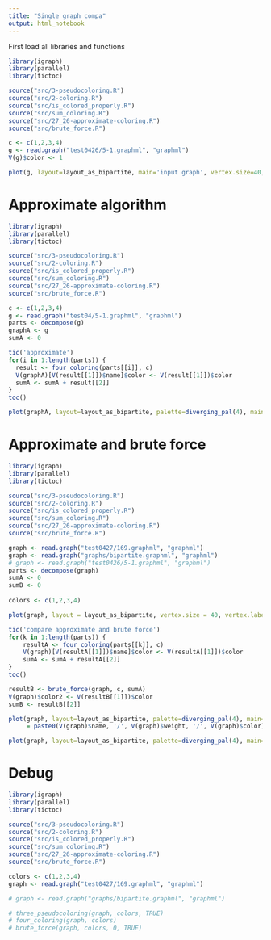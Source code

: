```yaml
---
title: "Single graph compa"
output: html_notebook
---
```


First load all libraries and functions

```r
library(igraph)
library(parallel)
library(tictoc)

source("src/3-pseudocoloring.R")
source("src/2-coloring.R")
source("src/is_colored_properly.R")
source("src/sum_coloring.R")
source("src/27_26-approximate-coloring.R")
source("src/brute_force.R")

c <- c(1,2,3,4)
g <- read.graph("test0426/5-1.graphml", "graphml")
V(g)$color <- 1

plot(g, layout=layout_as_bipartite, main='input graph', vertex.size=40, vertex.label.cex=1, vertex.label = paste(V(g)$name, '/', V(g)$weight))

```

# Approximate algorithm

```r
library(igraph)
library(parallel)
library(tictoc)

source("src/3-pseudocoloring.R")
source("src/2-coloring.R")
source("src/is_colored_properly.R")
source("src/sum_coloring.R")
source("src/27_26-approximate-coloring.R")
source("src/brute_force.R")

c <- c(1,2,3,4)
g <- read.graph("test04/5-1.graphml", "graphml")
parts <- decompose(g)
graphA <- g
sumA <- 0

tic('approximate')
for(i in 1:length(parts)) {
  result <- four_coloring(parts[[i]], c)
  V(graphA)[V(result[[1]])$name]$color <- V(result[[1]])$color
  sumA <- sumA + result[[2]]
}
toc()

plot(graphA, layout=layout_as_bipartite, palette=diverging_pal(4), main=paste0('approximate: ', sumA), vertex.size=40, vertex.label.cex=1, vertex.label = paste0(V(graphA)$name, '/', V(graphA)$weight, '/', V(graphA)$color))
```

# Approximate and brute force

```r
library(igraph)
library(parallel)
library(tictoc)

source("src/3-pseudocoloring.R")
source("src/2-coloring.R")
source("src/is_colored_properly.R")
source("src/sum_coloring.R")
source("src/27_26-approximate-coloring.R")
source("src/brute_force.R")

graph <- read.graph("test0427/169.graphml", "graphml")
graph <- read.graph("graphs/bipartite.graphml", "graphml")
# graph <- read.graph("test0426/5-1.graphml", "graphml")
parts <- decompose(graph)
sumA <- 0
sumB <- 0
   
colors <- c(1,2,3,4)

plot(graph, layout = layout_as_bipartite, vertex.size = 40, vertex.label.cex = 1, vertex.label = paste0(V(graph)$name, '/', V(graph)$weight), vertex.color = 'orange')

tic('compare approximate and brute force')
for(k in 1:length(parts)) {
    resultA <- four_coloring(parts[[k]], c)
    V(graph)[V(resultA[[1]])$name]$color <- V(resultA[[1]])$color
    sumA <- sumA + resultA[[2]]
}
toc()

resultB <- brute_force(graph, c, sumA)
V(graph)$color2 <- V(resultB[[1]])$color
sumB <- resultB[[2]]

plot(graph, layout=layout_as_bipartite, palette=diverging_pal(4), main=paste0('approximate:', sumA), vertex.size=40, vertex.label.cex=1, vertex.label
     = paste0(V(graph)$name, '/', V(graph)$weight, '/', V(graph)$color), vertex.color = V(graph)$color)

plot(graph, layout=layout_as_bipartite, palette=diverging_pal(4), main=paste0('brute force:', sumB), vertex.size=40, vertex.label.cex=1, vertex.label = paste0(V(graph)$name, '/', V(graph)$weight, '/', V(graph)$color2), vertex.color = V(graph)$color2)

```

# Debug

```r
library(igraph)
library(parallel)
library(tictoc)

source("src/3-pseudocoloring.R")
source("src/2-coloring.R")
source("src/is_colored_properly.R")
source("src/sum_coloring.R")
source("src/27_26-approximate-coloring.R")
source("src/brute_force.R")

colors <- c(1,2,3,4)
graph <- read.graph("test0427/169.graphml", "graphml")

# graph <- read.graph("graphs/bipartite.graphml", "graphml")

# three_pseudocoloring(graph, colors, TRUE)
# four_coloring(graph, colors)
# brute_force(graph, colors, 0, TRUE)

```


